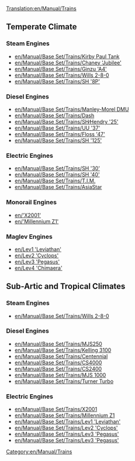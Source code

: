 [[Translation:en/Manual/Trains]]
==Temperate Climate==
===Steam Engines===
*[[en/Manual/Base Set/Trains/Kirby Paul Tank]]
*[[en/Manual/Base Set/Trains/Chaney 'Jubilee']]
*[[en/Manual/Base Set/Trains/Ginzu 'A4']]
*[[en/Manual/Base Set/Trains/Wills 2-8-0]]
*[[en/Manual/Base Set/Trains/SH '8P']]

===Diesel Engines===
*[[en/Manual/Base Set/Trains/Manley-Morel DMU]]
*[[en/Manual/Base Set/Trains/Dash]]
*[[en/Manual/Base Set/Trains/SH∕Hendry '25']]
*[[en/Manual/Base Set/Trains/UU '37']]
*[[en/Manual/Base Set/Trains/Floss '47']]
*[[en/Manual/Base Set/Trains/SH '125']]

===Electric Engines===
*[[en/Manual/Base Set/Trains/SH '30']]
*[[en/Manual/Base Set/Trains/SH '40']]
*[[en/Manual/Base Set/Trains/T.I.M.]]
*[[en/Manual/Base Set/Trains/AsiaStar]]

===Monorail Engines===
*[[en/'X2001']]
*[[en/'Millennium Z1']]

===Maglev Engines===
*[[en/Lev1 'Leviathan']]
*[[en/Lev2 'Cyclops']]
*[[en/Lev3 'Pegasus']]
*[[en/Lev4 'Chimaera']]

==Sub-Artic and Tropical Climates==
===Steam Engines===
*[[en/Manual/Base Set/Trains/Wills 2-8-0]]

===Diesel Engines===
*[[en/Manual/Base Set/Trains/MJS250]]
*[[en/Manual/Base Set/Trains/Kelling 3100]]
*[[en/Manual/Base Set/Trains/Centennial]]
*[[en/Manual/Base Set/Trains/CS4000]]
*[[en/Manual/Base Set/Trains/CS2400]]
*[[en/Manual/Base Set/Trains/MJS 1000]]
*[[en/Manual/Base Set/Trains/Turner Turbo]]

===Electric Engines===
*[[en/Manual/Base Set/Trains/X2001]]
*[[en/Manual/Base Set/Trains/Millennium Z1]]
*[[en/Manual/Base Set/Trains/Lev1 'Leviathan']]
*[[en/Manual/Base Set/Trains/Lev2 'Cyclops']]
*[[en/Manual/Base Set/Trains/Lev3 'Pegasus']]
*[[en/Manual/Base Set/Trains/Lev3 'Pegasus']]

[[Category:en/Manual/Trains]]